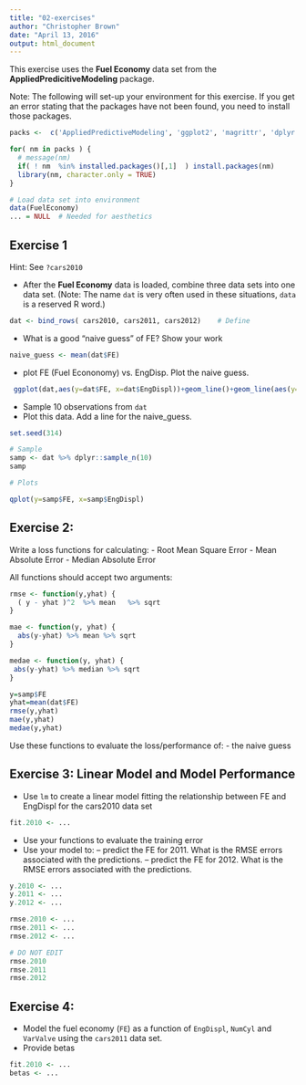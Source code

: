 ```yaml
---
title: "02-exercises"
author: "Christopher Brown"
date: "April 13, 2016"
output: html_document
---
```


This exercise uses the **Fuel Economy** data set from the **AppliedPredicitiveModeling** package.

Note: The following will set-up your environment for this exercise. If you get an error stating that the packages have not been found, you need to install those packages.


```r

packs <-  c('AppliedPredictiveModeling', 'ggplot2', 'magrittr', 'dplyr')

for( nm in packs ) { 
  # message(nm)
  if( ! nm  %in% installed.packages()[,1]  ) install.packages(nm)
  library(nm, character.only = TRUE)
}

# Load data set into environment
data(FuelEconomy)
... = NULL  # Needed for aesthetics 

```



## Exercise 1

Hint: See `?cars2010`


- After the **Fuel Economy** data is loaded, combine three data sets into one data set. (Note: The name `dat` is very often used in these situations, `data` is a reserved R word.)  

```r
dat <- bind_rows( cars2010, cars2011, cars2012)    # Define 
```


- What is a good "naive guess" of FE? Show your work

```r
naive_guess <- mean(dat$FE)
```


- plot FE (Fuel Econonomy) vs. EngDisp. Plot the naive guess.

```r
 ggplot(dat,aes(y=dat$FE, x=dat$EngDispl))+geom_line()+geom_line(aes(y=mean(dat$FE)))
```

- Sample 10 observations from `dat`
- Plot this data. Add a line for the naive_guess. 


```r

set.seed(314) 

# Sample 
samp <- dat %>% dplyr::sample_n(10) 
samp

# Plots 

qplot(y=samp$FE, x=samp$EngDispl)

```


## Exercise 2:


Write a loss functions for calculating:
- Root Mean Square Error
- Mean Absolute Error
- Median Absolute Error

All functions should accept two arguments: 


```r

rmse <- function(y,yhat) {
  ( y - yhat )^2  %>% mean   %>% sqrt 
}

mae <- function(y, yhat) {
  abs(y-yhat) %>% mean %>% sqrt
}

medae <- function(y, yhat) { 
 abs(y-yhat) %>% median %>% sqrt
}

y=samp$FE
yhat=mean(dat$FE)
rmse(y,yhat)
mae(y,yhat)
medae(y,yhat)
```

Use these functions to evaluate the loss/performance of:
- the naive guess



## Exercise 3: Linear Model and Model Performance 

- Use `lm` to create a linear model fitting the relationship between FE and EngDispl for the cars2010 data set


```r
fit.2010 <- ... 
```

- Use your functions to evaluate the training error
- Use your model to:
-- predict the FE for 2011. What is the RMSE errors associated with the predictions.
-- predict the FE for 2012. What is the RMSE errors associated with the predictions.

```r

y.2010 <- ... 
y.2011 <- ... 
y.2012 <- ...

rmse.2010 <- ...
rmse.2011 <- ...
rmse.2012 <- ... 

```


```r
# DO NOT EDIT 
rmse.2010 
rmse.2011
rmse.2012
```


## Exercise 4: 

- Model the fuel economy (`FE`) as a function of `EngDispl`, `NumCyl` and `VarValve` using the `cars2011` data set.  
- Provide betas


```r
fit.2010 <- ...
betas <- ...
```
